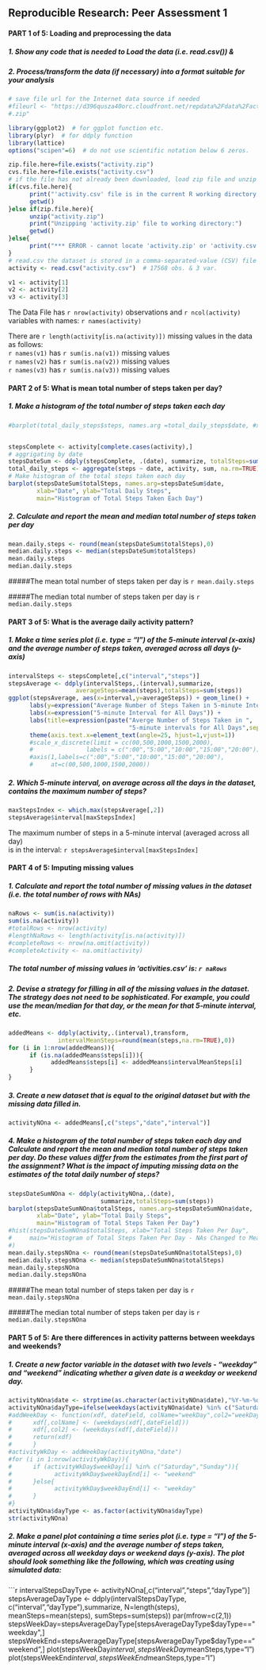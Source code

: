 ## Reproducible Research: Peer Assessment 1  
#### PART 1 of 5: Loading and preprocessing the data
##### 1. Show any code that is needed to Load the data (i.e. read.csv()) &
##### 2. Process/transform the data (if necessary) into a format suitable for your analysis

```r
# save file url for the Internet data source if needed
#fileurl <- "https://d396qusza40orc.cloudfront.net/repdata%2Fdata%2Factivity
#.zip"

library(ggplot2)  # for ggplot function etc.
library(plyr)  # for ddply function
library(lattice)
options("scipen"=6)  # do not use scientific notation below 6 zeros.

zip.file.here=file.exists("activity.zip")
cvs.file.here=file.exists("activity.csv")
# if the file has not already been downloaded, load zip file and unzip
if(cvs.file.here){
      print("'activity.csv' file is in the current R working directory:")
      getwd()
}else if(zip.file.here){
      unzip("activity.zip")
      print("Unzipping 'activity.zip' file to working directory:")
      getwd()
}else{
      print("*** ERROR - cannot locate 'activity.zip' or 'activity.csv' data file!")
}
# read.csv the dataset is stored in a comma-separated-value (CSV) file 
activity <- read.csv("activity.csv")  # 17568 obs. & 3 var.

v1 <- activity[1]
v2 <- activity[2]
v3 <- activity[3]
```

The Data File has `r nrow(activity)` observations and `r ncol(activity)` variables with names: `r names(activity)`

There are `r length(activity[is.na(activity)])` missing values in the data as follows:  
`r names(v1)` has `r sum(is.na(v1))` missing values  
`r names(v2)` has `r sum(is.na(v2))` missing values  
`r names(v3)` has `r sum(is.na(v3))` missing values  


#### PART 2 of 5: What is mean total number of steps taken per day?
##### 1. Make a histogram of the total number of steps taken each day
```r
#barplot(total_daily_steps$steps, names.arg =total_daily_steps$date, #xlab = "Date",ylab="Total Daily Steps", main="Number of Steps per Day")


stepsComplete <- activity[complete.cases(activity),]
# aggrigating by date
stepsDateSum <- ddply(stepsComplete, .(date), summarize, totalSteps=sum(steps))
total_daily_steps <- aggregate(steps ~ date, activity, sum, na.rm=TRUE)
# Make histogram of the total steps taken each day
barplot(stepsDateSum$totalSteps, names.arg=stepsDateSum$date, 
        xlab="Date", ylab="Total Daily Steps",
        main="Histogram of Total Steps Taken Each Day")
```

##### 2. Calculate and report the mean and median total number of steps taken per day
```r
mean.daily.steps <- round(mean(stepsDateSum$totalSteps),0)
median.daily.steps <- median(stepsDateSum$totalSteps)
mean.daily.steps
median.daily.steps
```

#####The mean total number of steps taken per day is `r mean.daily.steps`

#####The median total number of steps taken per day is `r median.daily.steps`  


#### PART 3 of 5: What is the average daily activity pattern?
##### 1. Make a time series plot (i.e. type = "l") of the 5-minute interval (x-axis) and the average number of steps taken, averaged across all days (y-axis)

```r
intervalSteps <- stepsComplete[,c("interval","steps")]
stepsAverage <- ddply(intervalSteps,.(interval),summarize,
                   averageSteps=mean(steps),totalSteps=sum(steps))
ggplot(stepsAverage, aes(x=interval,y=averageSteps)) + geom_line() +
      labs(y=expression("Average Number of Steps Taken in 5-minute Intervals"))+
      labs(x=expression("5-minute Interval for All Days")) +  
      labs(title=expression(paste("Averge Number of Steps Taken in ", 
                                  "5-minute intervals for All Days",sep=""))) +
      theme(axis.text.x=element_text(angle=25, hjust=1,vjust=1))
      #scale_x_discrete(limit = cc(00,500,1000,1500,2000),
      #               labels = c(":00","5:00","10:00","15:00","20:00"))
      #axis(1,labels=c(":00","5:00","10:00","15:00","20:00"),
      #     at=c(00,500,1000,1500,2000))
```


##### 2. Which 5-minute interval, on average across all the days in the dataset, contains the maximum number of steps?

```r
maxStepsIndex <- which.max(stepsAverage[,2])
stepsAverage$interval[maxStepsIndex]
```

The maximum number of steps in a 5-minute interval (averaged across all day)  
is in the interval: `r stepsAverage$interval[maxStepsIndex]`


#### PART 4 of 5: Imputing missing values
##### 1. Calculate and report the total number of missing values in the dataset (i.e. the total number of rows with NAs)

```r
naRows <- sum(is.na(activity))
sum(is.na(activity))
#totalRows <- nrow(activity)
#lengthNaRows <- length(activity[is.na(activity)])
#completeRows <- nrow(na.omit(activity))
#completeActivity <- na.omit(activity)
```

##### The total number of missing values in 'activities.csv' is: `r naRows`

##### 2. Devise a strategy for filling in all of the missing values in the dataset. The strategy does not need to be sophisticated. For example, you could use the mean/median for that day, or the mean for that 5-minute interval, etc.

```r
addedMeans <- ddply(activity,.(interval),transform,
              intervalMeanSteps=round(mean(steps,na.rm=TRUE),0))
for (i in 1:nrow(addedMeans)){
      if (is.na(addedMeans$steps[i])){
            addedMeans$steps[i] <- addedMeans$intervalMeanSteps[i]
      }
}
```

##### 3. Create a new dataset that is equal to the original dataset but with the missing data filled in.

```r
activityNOna <- addedMeans[,c("steps","date","interval")]
```

##### 4. Make a histogram of the total number of steps taken each day and Calculate and report the mean and median total number of steps taken per day. Do these values differ from the estimates from the first part of the assignment? What is the impact of imputing missing data on the estimates of the total daily number of steps?
```r
stepsDateSumNOna <- ddply(activityNOna,.(date),
                          summarize,totalSteps=sum(steps))
barplot(stepsDateSumNOna$totalSteps, names.arg=stepsDateSumNOna$date, 
        xlab="Date", ylab="Total Daily Steps",
        main="Histogram of Total Steps Taken Per Day")
#hist(stepsDateSumNOna$totalSteps, xlab="Total Steps Taken Per Day", 
#     main="Histogram of Total Steps Taken Per Day - NAs Changed to Mean Steps"
#)
mean.daily.stepsNOna <- round(mean(stepsDateSumNOna$totalSteps),0)
median.daily.stepsNOna <- median(stepsDateSumNOna$totalSteps)
mean.daily.stepsNOna
median.daily.stepsNOna

```
#####The mean total number of steps taken per day is `r mean.daily.stepsNOna`

#####The median total number of steps taken per day is `r median.daily.stepsNOna`  


#### PART 5 of 5: Are there differences in activity patterns between weekdays and weekends?
##### 1. Create a new factor variable in the dataset with two levels - "weekday" and "weekend" indicating whether a given date is a weekday or weekend day.
```r
activityNOna$date <- strptime(as.character(activityNOna$date),"%Y-%m-%d")
activityNOna$dayType=ifelse(weekdays(activityNOna$date) %in% c("Saturday","Sunday"), "weekend", "weekday")
#addWeekDay <- function(xdf, dateField, colName="weekDay",col2="weekDayEnd"){
#      xdf[,colName] <- (weekdays(xdf[,dateField])) 
#      xdf[,col2] <- (weekdays(xdf[,dateField])) 
#      return(xdf) 
#      }
#activityWkDay <- addWeekDay(activityNOna,"date")
#for (i in 1:nrow(activityWkDay)){
#      if (activityWkDay$weekDay[i] %in% c("Saturday","Sunday")){
#            activityWkDay$weekDayEnd[i] <- "weekend"
#      }else{
#            activityWkDay$weekDayEnd[i] <- "weekday"
#      }
#}
activityNOna$dayType <- as.factor(activityNOna$dayType)
str(activityNOna)
```
##### 2. Make a panel plot containing a time series plot (i.e. type = "l") of the 5-minute interval (x-axis) and the average number of steps taken, averaged across all weekday days or weekend days (y-axis). The plot should look something like the following, which was creating using simulated data:
```r
intervalStepsDayType <- activityNOna[,c("interval","steps","dayType")]
stepsAverageDayType <- ddply(intervalStepsDayType,
                            c("interval","dayType"),summarize,
                            N=length(steps), 
                            meanSteps=mean(steps), 
                            sumSteps=sum(steps))
par(mfrow=c(2,1))
stepsWeekDay=stepsAverageDayType[stepsAverageDayType$dayType=="weekday",]
stepsWeekEnd=stepsAverageDayType[stepsAverageDayType$dayType=="weekend",]
plot(stepsWeekDay$interval,stepsWeekDay$meanSteps,type="l")
plot(stepsWeekEnd$interval,stepsWeekEnd$meanSteps,type="l")